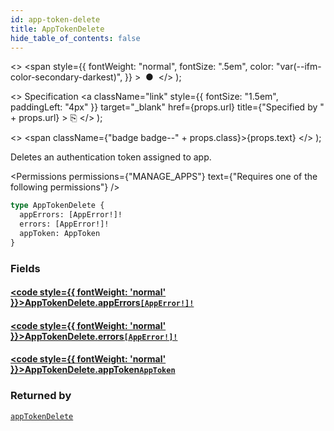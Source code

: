 ```yaml
---
id: app-token-delete
title: AppTokenDelete
hide_table_of_contents: false
---
```


  <>
    <span
      style={{
        fontWeight: "normal",
        fontSize: ".5em",
        color: "var(--ifm-color-secondary-darkest)",
      }}
    >
      &nbsp;●&nbsp;
    </span>
  </>
);

  <>
    Specification
    <a
      className="link"
      style={{ fontSize: "1.5em", paddingLeft: "4px" }}
      target="\_blank"
      href={props.url}
      title={"Specified by " + props.url}
    >
      ⎘
    </a>
  </>
);

  <>
    <span className={"badge badge--" + props.class}>{props.text}</span>
  </>
);

Deletes an authentication token assigned to app.

<Permissions
  permissions={"MANAGE_APPS"}
  text={"Requires one of the following permissions"}
/>

```graphql
type AppTokenDelete {
  appErrors: [AppError!]!
  errors: [AppError!]!
  appToken: AppToken
}
```

### Fields

#### [<code style={{ fontWeight: 'normal' }}>AppTokenDelete.<b>appErrors</b></code>](#)<Bullet />[`[AppError!]!`](../../../api-reference/apps/objects/app-error) <Badge class="secondary" text="non-null"/> <Badge class="secondary" text="object"/> <Badge class="secondary" text="apps"/>

>

#### [<code style={{ fontWeight: 'normal' }}>AppTokenDelete.<b>errors</b></code>](#)<Bullet />[`[AppError!]!`](../../../api-reference/apps/objects/app-error) <Badge class="secondary" text="non-null"/> <Badge class="secondary" text="object"/> <Badge class="secondary" text="apps"/>

>

#### [<code style={{ fontWeight: 'normal' }}>AppTokenDelete.<b>appToken</b></code>](#)<Bullet />[`AppToken`](../../../api-reference/apps/objects/app-token) <Badge class="secondary" text="object"/> <Badge class="secondary" text="apps"/>

>

### Returned by

[`appTokenDelete`](../../../api-reference/apps/mutations/app-token-delete) <Badge class="secondary" text="mutation"/>

